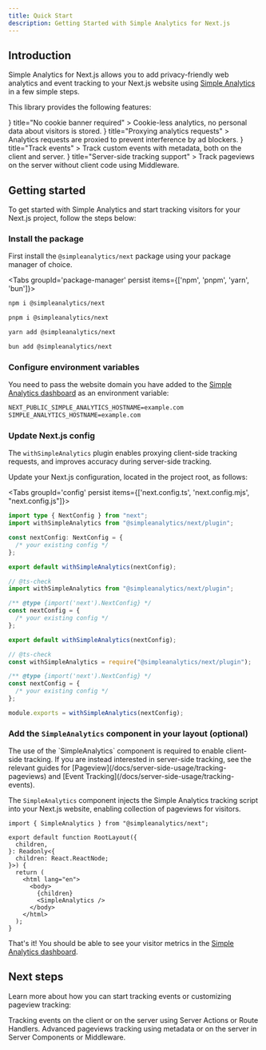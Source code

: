 ```yaml
---
title: Quick Start
description: Getting Started with Simple Analytics for Next.js
---
```



## Introduction

Simple Analytics for Next.js allows you to add privacy-friendly web analytics and event tracking to your Next.js website using [Simple Analytics](https://simpleanalytics.com) in a few simple steps.

This library provides the following features:

<Cards>
  <Card
    icon={<FingerprintIcon className="text-red-500" />}
    title="No cookie banner required"
  >
    Cookie-less analytics, no personal data about visitors is stored.
  </Card>
  <Card
    icon={<ArrowLeftRightIcon className="text-red-500" />}
    title="Proxying analytics requests"
  >
    Analytics requests are proxied to prevent interference by ad blockers.
  </Card>
  <Card
    icon={<PawPrintIcon className="text-red-500" />}
    title="Track events"
  >
    Track custom events with metadata, both on the client and server.
  </Card>
  <Card
    icon={<ServerIcon className="text-red-500" />}
    title="Server-side tracking support"
  >
    Track pageviews on the server without client code using Middleware.
  </Card>
</Cards>

## Getting started

To get started with Simple Analytics and start tracking visitors for your Next.js project, follow the steps below:

<Steps>
<Step>

### Install the package

First install the `@simpleanalytics/next` package using your package manager of choice.

<Tabs groupId='package-manager' persist items={['npm', 'pnpm', 'yarn', 'bun']}>

```bash tab="npm"
npm i @simpleanalytics/next
```

```bash tab="pnpm"
pnpm i @simpleanalytics/next
```

```bash tab="yarn"
yarn add @simpleanalytics/next
```

```bash tab="bun"
bun add @simpleanalytics/next
```

</Tabs>

</Step>

<Step>

### Configure environment variables

You need to pass the website domain you have added to the [Simple Analytics dashboard](https://dashboard.simpleanalytics.com/) as an environment variable:

```txt title=".env"
NEXT_PUBLIC_SIMPLE_ANALYTICS_HOSTNAME=example.com
SIMPLE_ANALYTICS_HOSTNAME=example.com
```

</Step>

<Step>

### Update Next.js config

The `withSimpleAnalytics` plugin enables proxying client-side tracking requests, and improves accuracy during server-side tracking.

Update your Next.js configuration, located in the project root, as follows:

<Tabs groupId='config' persist items={['next.config.ts', 'next.config.mjs', "next.config.js"]}>

```ts tab="next.config.ts"
import type { NextConfig } from "next";
import withSimpleAnalytics from "@simpleanalytics/next/plugin";

const nextConfig: NextConfig = {
  /* your existing config */
};

export default withSimpleAnalytics(nextConfig);
```

```js tab="next.config.mjs"
// @ts-check
import withSimpleAnalytics from "@simpleanalytics/next/plugin";

/** @type {import('next').NextConfig} */
const nextConfig = {
  /* your existing config */
};

export default withSimpleAnalytics(nextConfig);
```

```js tab="next.config.js"
// @ts-check
const withSimpleAnalytics = require("@simpleanalytics/next/plugin");

/** @type {import('next').NextConfig} */
const nextConfig = {
  /* your existing config */
};

module.exports = withSimpleAnalytics(nextConfig);
```

</Tabs>

</Step>

<Step>

### Add the `SimpleAnalytics` component in your layout (optional)

<Callout title="Server-side tracking">
The use of the `SimpleAnalytics` component is required to enable client-side tracking.
If you are instead interested in server-side tracking, see the relevant guides for [Pageview](/docs/server-side-usage/tracking-pageviews) and [Event Tracking](/docs/server-side-usage/tracking-events).
</Callout>

[//]: # (<Callout title="Pageviews are collected by default" type="warn">)

[//]: # (The `SimpleAnalytics` component enables pageview tracking by default. )

[//]: # (You can disable automatic pageview collection or disable certain metrics, see [Configuration]&#40;/docs/analytics-config&#41; to learn more. )

[//]: # (</Callout>)

The `SimpleAnalytics` component injects the Simple Analytics tracking script into your Next.js website, enabling collection of pageviews for visitors.

```tsx title="app/layout.tsx"
import { SimpleAnalytics } from "@simpleanalytics/next";

export default function RootLayout({
  children,
}: Readonly<{
  children: React.ReactNode;
}>) {
  return (
    <html lang="en">
      <body>
        {children}
        <SimpleAnalytics />
      </body>
    </html>
  );
}
```

</Step>

That's it! You should be able to see your visitor metrics in the [Simple Analytics dashboard](https://dashboard.simpleanalytics.com/).

</Steps>

## Next steps

Learn more about how you can start tracking events or customizing pageview tracking:

<Cards>
  <Card
    href="/docs/events"
    title="Tracking events"
  >
    Tracking events on the client or on the server using Server Actions or Route Handlers.
  </Card>
    <Card
    href="/docs/pageviews"
    title="Tracking pageviews"
  >
    Advanced pageviews tracking using metadata or on the server in Server Components or Middleware.
  </Card>
</Cards>